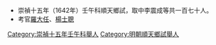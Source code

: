 *崇禎十五年（1642年）壬午科順天鄉試，取中李震成等共一百七十人。
*考官[[羅大任|羅大任]]、[[楊士聰|楊士聰]]
[[Category:崇禎十五年壬午科舉人|Category:崇禎十五年壬午科舉人]]
[[Category:明朝順天鄉試舉人|Category:明朝順天鄉試舉人]]